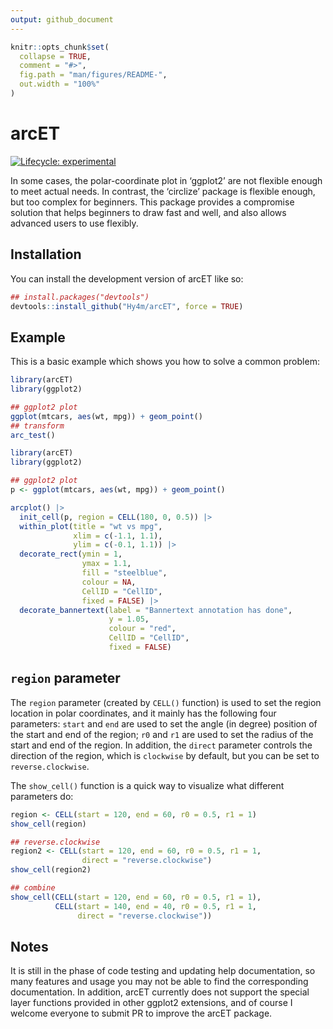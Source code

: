 ```yaml
---
output: github_document
---
```


<!-- README.md is generated from README.Rmd. Please edit that file -->

```r
knitr::opts_chunk$set(
  collapse = TRUE,
  comment = "#>",
  fig.path = "man/figures/README-",
  out.width = "100%"
)
```

# arcET

<!-- badges: start -->
[![Lifecycle: experimental](https://img.shields.io/badge/lifecycle-experimental-orange.svg)](https://lifecycle.r-lib.org/articles/stages.html#experimental)
<!-- badges: end -->

In some cases, the polar-coordinate plot in 'ggplot2' are not flexible enough to meet actual needs. In contrast, the 'circlize' package is flexible enough, but too complex for beginners. This package provides a compromise solution that helps beginners to draw fast and well, and also allows advanced users to use flexibly.

## Installation

You can install the development version of arcET like so:

``` r
## install.packages("devtools")
devtools::install_github("Hy4m/arcET", force = TRUE)
```

## Example

This is a basic example which shows you how to solve a common problem:

```r
library(arcET)
library(ggplot2)

## ggplot2 plot
ggplot(mtcars, aes(wt, mpg)) + geom_point()
## transform
arc_test()
```

```r
library(arcET)
library(ggplot2)

## ggplot2 plot
p <- ggplot(mtcars, aes(wt, mpg)) + geom_point()

arcplot() |>
  init_cell(p, region = CELL(180, 0, 0.5)) |>
  within_plot(title = "wt vs mpg",
              xlim = c(-1.1, 1.1),
              ylim = c(-0.1, 1.1)) |>
  decorate_rect(ymin = 1,
                ymax = 1.1,
                fill = "steelblue",
                colour = NA,
                CellID = "CellID",
                fixed = FALSE) |>
  decorate_bannertext(label = "Bannertext annotation has done",
                      y = 1.05,
                      colour = "red",
                      CellID = "CellID",
                      fixed = FALSE)
```

## `region` parameter

The `region` parameter (created by `CELL()` function) is used to set the region location in polar coordinates, and it mainly has the following four parameters: `start` and `end` are used to set the angle (in degree) position of the start and end of the region; `r0` and `r1` are used to set the radius of the start and end of the region. In addition, the `direct` parameter controls the direction of the region, which is `clockwise` by default, but you can be set to `reverse.clockwise`.

The `show_cell()` function is a quick way to visualize what different parameters do:

```r
region <- CELL(start = 120, end = 60, r0 = 0.5, r1 = 1)
show_cell(region)

## reverse.clockwise
region2 <- CELL(start = 120, end = 60, r0 = 0.5, r1 = 1,
                direct = "reverse.clockwise")
show_cell(region2)

## combine
show_cell(CELL(start = 120, end = 60, r0 = 0.5, r1 = 1),
          CELL(start = 140, end = 40, r0 = 0.5, r1 = 1,
               direct = "reverse.clockwise"))
```


## Notes
It is still in the phase of code testing and updating help documentation, so many features and usage you may not be able to find the corresponding documentation. In addition, arcET currently does not support the special layer functions provided in other ggplot2 extensions, and of course I welcome everyone to submit PR to improve the arcET package.

